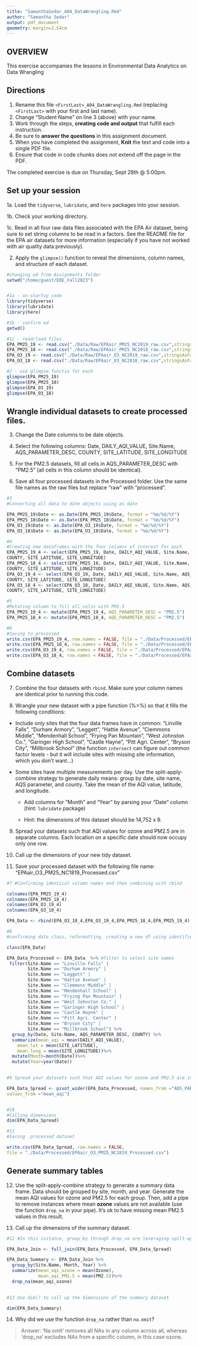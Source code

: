 ```yaml
---
title: "SamanthaSedar_A04_DataWrangling.Rmd"
author: "Samantha Sedar"
output: pdf_document
geometry: margin=2.54cm
---
```


## OVERVIEW

This exercise accompanies the lessons in Environmental Data Analytics on Data Wrangling 

## Directions

1. Rename this file `<FirstLast>_A04_DataWrangling.Rmd` (replacing `<FirstLast>` with your first and last name).
2. Change "Student Name" on line 3 (above) with your name.
3. Work through the steps, **creating code and output** that fulfill each instruction.
4. Be sure to **answer the questions** in this assignment document.
5. When you have completed the assignment, **Knit** the text and code into a single PDF file.
6. Ensure that code in code chunks does not extend off the page in the PDF.

The completed exercise is due on Thursday, Sept 28th @ 5:00pm.

## Set up your session 

1a. Load the `tidyverse`,  `lubridate`, and `here` packages into your session.

1b. Check your working directory.

1c. Read in all four raw data files associated with the EPA Air dataset, being sure to set string columns to be read in a factors. See the README file for the EPA air datasets for more information (especially if you have not worked with air quality data previously). 

2. Apply the `glimpse()` function to reveal the dimensions, column names, and structure of each dataset. 

```r
#changing wd from Assignments folder
setwd("/home/guest/EDE_Fall2023")


#1a - on-startup code
library(tidyverse)
library(lubridate)
library(here)

#1b - confirm wd
getwd()

#1c - read/load files
EPA_PM25_19 <- read.csv("./Data/Raw/EPAair_PM25_NC2019_raw.csv",stringsAsFactors = T)
EPA_PM25_18 <- read.csv("./Data/Raw/EPAair_PM25_NC2018_raw.csv",stringsAsFactors = T)
EPA_O3_19 <- read.csv("./Data/Raw/EPAair_O3_NC2019_raw.csv",stringsAsFactors = T)
EPA_O3_18 <- read.csv("./Data/Raw/EPAair_O3_NC2018_raw.csv",stringsAsFactors = T)

#2 - use glimpse functio for each
glimpse(EPA_PM25_19)
glimpse(EPA_PM25_18)
glimpse(EPA_O3_19)
glimpse(EPA_O3_18)

```


## Wrangle individual datasets to create processed files.

3. Change the Date columns to be date objects.

4. Select the following columns: Date, DAILY_AQI_VALUE, Site.Name, AQS_PARAMETER_DESC, COUNTY, SITE_LATITUDE, SITE_LONGITUDE

5. For the PM2.5 datasets, fill all cells in AQS_PARAMETER_DESC with "PM2.5" (all cells in this column should be identical).

6. Save all four processed datasets in the Processed folder. Use the same file names as the raw files but replace "raw" with "processed".

```r

#3
#Converting all data to date objects using as date 

EPA_PM25_19$Date <- as.Date(EPA_PM25_19$Date, format = "%m/%d/%Y")
EPA_PM25_18$Date <- as.Date(EPA_PM25_18$Date, format = "%m/%d/%Y")
EPA_O3_19$Date <- as.Date(EPA_O3_19$Date, format = "%m/%d/%Y")
EPA_O3_18$Date <- as.Date(EPA_O3_18$Date, format = "%m/%d/%Y")

#4
#Creating new dataframes with the four columns of interest for each
EPA_PM25_19_4 <- select(EPA_PM25_19, Date, DAILY_AQI_VALUE, Site.Name, AQS_PARAMETER_DESC, 
COUNTY, SITE_LATITUDE, SITE_LONGITUDE)
EPA_PM25_18_4 <- select(EPA_PM25_18, Date, DAILY_AQI_VALUE, Site.Name, AQS_PARAMETER_DESC, 
COUNTY, SITE_LATITUDE, SITE_LONGITUDE)
EPA_O3_19_4 <- select(EPA_O3_19, Date, DAILY_AQI_VALUE, Site.Name, AQS_PARAMETER_DESC, 
COUNTY, SITE_LATITUDE, SITE_LONGITUDE)
EPA_O3_18_4 <- select(EPA_O3_18, Date, DAILY_AQI_VALUE, Site.Name, AQS_PARAMETER_DESC, 
COUNTY, SITE_LATITUDE, SITE_LONGITUDE)

#5
#Mutating column to fill all celss with PM2.5
EPA_PM25_19_4 <- mutate(EPA_PM25_19_4, AQS_PARAMETER_DESC = "PM2.5")
EPA_PM25_18_4 <- mutate(EPA_PM25_18_4, AQS_PARAMETER_DESC = "PM2.5")

#6
#Saving to processed
write.csv(EPA_PM25_19_4, row.names = FALSE, file = "./Data/Processed/EPAair_PM25_NC2019_Processed.csv")
write.csv(EPA_PM25_18_4, row.names = FALSE, file = "./Data/Processed/EPAair_PM25_NC2018_Processed.csv")
write.csv(EPA_O3_19_4, row.names = FALSE, file = "./Data/Processed/EPAair_O3_NC2019_Processed.csv")
write.csv(EPA_O3_18_4, row.names = FALSE, file = "./Data/Processed/EPAair_O3_NC2018_Processed.csv")

```


## Combine datasets

7. Combine the four datasets with `rbind`. Make sure your column names are identical prior to running this code. 

8. Wrangle your new dataset with a pipe function (%>%) so that it fills the following conditions: 

  * Include only sites that the four data frames have in common: "Linville Falls", "Durham Armory", "Leggett", "Hattie Avenue", "Clemmons Middle", "Mendenhall School", "Frying Pan Mountain", "West Johnston Co.", "Garinger High School", "Castle Hayne", "Pitt Agri. Center", "Bryson City", "Millbrook School" (the function `intersect` can figure out common factor levels - but it will include sites with missing site information, which you don't want...) 

* Some sites have multiple measurements per day. Use the split-apply-combine strategy to generate daily means: group by date, site name, AQS parameter, and county. Take the mean of the AQI value, latitude, and longitude.
  
  * Add columns for "Month" and "Year" by parsing your "Date" column (hint: `lubridate` package)
  
  * Hint: the dimensions of this dataset should be 14,752 x 9.

9. Spread your datasets such that AQI values for ozone and PM2.5 are in separate columns. Each location on a specific date should now occupy only one row.

10. Call up the dimensions of your new tidy dataset.

11. Save your processed dataset with the following file name: "EPAair_O3_PM25_NC1819_Processed.csv"

```r
#7 #Confirming identical column names and then combining with rbind

colnames(EPA_PM25_19_4)
colnames(EPA_PM25_18_4)
colnames(EPA_O3_19_4)
colnames(EPA_O3_18_4)

EPA_Data <- rbind(EPA_O3_18_4,EPA_O3_19_4,EPA_PM25_18_4,EPA_PM25_19_4)

#8
#confirming date class, reformatting, creating a new df using identified specs *note that mutate should not be within the summary pipe, and that each mutate line will need its own pipe operator **using lubridate, we don't need to memorize date formats, but can intuitively reformat

class(EPA_Data)

EPA_Data_Processed <- EPA_Data  %>% #filter to select site names
 filter(Site.Name == "Linville Falls" | 
        Site.Name == "Durham Armory" | 
        Site.Name == "Leggett" | 
        Site.Name == "Hattie Avenue" | 
        Site.Name == "Clemmons Middle" | 
        Site.Name == "Mendenhall School" | 
        Site.Name == "Frying Pan Mountain" | 
        Site.Name == "West Johnston Co." | 
        Site.Name == "Garinger High School" | 
        Site.Name == "Castle Hayne" | 
        Site.Name == "Pitt Agri. Center" | 
        Site.Name == "Bryson City" | 
        Site.Name == "Millbrook School") %>%
  group_by(Date, Site.Name, AQS_PARAMETER_DESC, COUNTY) %>%
  summarize(mean_aqi = mean(DAILY_AQI_VALUE),
    mean_lat = mean(SITE_LATITUDE),
    mean_long = mean(SITE_LONGITUDE))%>%
  mutate(Month=month(Date))%>%
  mutate(Year=year(Date))
  

#9 Spread your datasets such that AQI values for ozone and PM2.5 are in separate columns-- using pivot wider, using processed dataset and the already calculated mean column, rather than recalculating with the original dataset

EPA_Data_Spread <- pivot_wider(EPA_Data_Processed, names_from ="AQS_PARAMETER_DESC", 
values_from ="mean_aqi")


#10 
#Calling dimensions
dim(EPA_Data_Spread)

#11
#Saving  processed dataset 

write.csv(EPA_Data_Spread, row.names = FALSE, 
file = "./Data/Processed/EPAair_O3_PM25_NC1819_Processed.csv")

```


## Generate summary tables

12. Use the split-apply-combine strategy to generate a summary data frame. Data should be grouped by site, month, and year. Generate the mean AQI values for ozone and PM2.5 for each group. Then, add a pipe to remove instances where mean **ozone** values are not available (use the function `drop_na` in your pipe). It's ok to have missing mean PM2.5 values in this result. 

13. Call up the dimensions of the summary dataset.

```r

#12 #In this instance, group_by through drop_na are leveraging spilt-aplly-combine

EPA_Data_Join <- full_join(EPA_Data_Processed, EPA_Data_Spread)

EPA_Data_Summary <- EPA_Data_Join %>%
  group_by(Site.Name, Month, Year) %>%
  summarize(mean_aqi_ozone = mean(Ozone),
            mean_aqi_PM2.5 = mean(PM2.5))%>%
  drop_na(mean_aqi_ozone)
  

#13 Use dim() to call up the dimensions of the summary dataset

dim(EPA_Data_Summary)

```

14. Why did we use the function `drop_na` rather than `na.omit`?

> Answer: 'Na.omit' removes all NAs in any column across all, whereas 'drop_na' excludes NAs from a specific column, in this case ozone.

